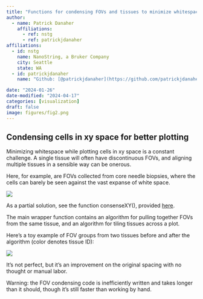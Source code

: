 ```yaml
---
title: "Functions for condensing FOVs and tissues to minimize whitespace"
author:
  - name: Patrick Danaher
    affiliations:
      - ref: nstg
      - ref: patrickjdanaher
affiliations:
  - id: nstg
    name: NanoString, a Bruker Company
    city: Seattle
    state: WA
  - id: patrickjdanaher
    name: "Github: [@patrickjdanaher](https://github.com/patrickjdanaher)"

date: "2024-01-26"
date-modified: "2024-04-17"
categories: [visualization]
draft: false
image: figures/fig2.png
---
```


## Condensing cells in xy space for better plotting 

Minimizing whitespace while plotting cells in xy space is a constant challenge.
A single tissue will often have discontinuous FOVs, and aligning multiple tissues
in a sensible way can be onerous. 

Here, for example, are FOVs collected from core needle biopsies, where the cells can barely be seen against the vast expanse of white space. 

![](figures/fig1.png)

As a partial solution, see the function consenseXY(), provided [here](https://github.com/Nanostring-Biostats/CosMx-Analysis-Scratch-Space/blob/Main/_code/condensing%20xy%20space/CondenseXY.R){target="_blank"}.

The main wrapper function contains an algorithm for pulling together FOVs from the same tissue, and an algorithm for tiling tissues across a plot. 

Here's a toy example of FOV groups from two tissues before and after the algorithm (color denotes tissue ID):

![](figures/fig2.png)

It's not perfect, but it's an improvement on the original spacing with no thought or manual labor. 

Warning: the FOV condensing code is inefficiently written and takes longer than it should, though it's still faster than working by hand. 

 

